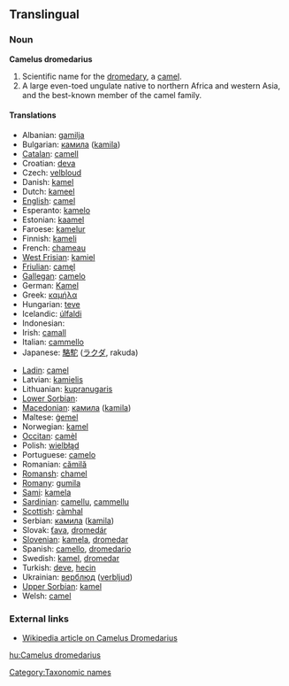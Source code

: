 ==Translingual==

===Noun===
'''Camelus dromedarius'''

# Scientific name for the [[dromedary]], a [[camel]].
# A large even-toed ungulate native to northern Africa and western Asia, and the best-known member of the camel family.

====Translations====
{{top}}
*Albanian: [[gamilja]]
*Bulgarian: [[камила]] ([[kamila]])
*[[Catalan]]: [[camell]]
*Croatian: [[deva]]
*Czech: [[velbloud]]
*Danish: [[kamel]]
*Dutch: [[kameel]] {{m}}
*[[English]]: [[camel]]
*Esperanto: [[kamelo]]
*Estonian: [[kaamel]]
*Faroese: [[kamelur]]
*Finnish: [[kameli]]
*French: [[chameau]] {{m}}
*[[West Frisian]]: [[kamiel]]
*[[Friulian]]: [[camęl]]
*[[Gallegan]]: [[camelo]]
*German: [[Kamel]] {{n}}
*Greek: [[καμήλα]] '' ''
*Hungarian: [[teve]]
*Icelandic: [[úlfaldi]]
*Indonesian: [[]]
*Irish: [[camall]]
*Italian: [[cammello]] {{m}}
*Japanese: [[駱駝]] ([[ラクダ]], rakuda)
{{mid}}
*[[Ladin]]: [[camel]]
*Latvian: [[kamielis]]
*Lithuanian: [[kupranugaris]]
*[[Lower Sorbian]]: [[]]
*[[Macedonian]]: [[камила]] ([[kamila]])
*Maltese: [[ġemel]]
*Norwegian: [[kamel]]
*[[Occitan]]: [[camèl]]
*Polish: [[wielbłąd]] '' ''
*Portuguese: [[camelo]]
*Romanian: [[cămilă]]
*[[Romansh]]: [[chamel]]
*[[Romany]]: [[gumila]] {{f}}
*[[Sami]]: [[kamela]]
*[[Sardinian]]: [[camellu]], [[cammellu]]
*[[Scottish]]: [[càmhal]]
*Serbian: [[камила]] ([[kamila]])
*Slovak: [[ťava]], [[dromedár]]
*[[Slovenian]]: [[kamela]], [[dromedar]]
*Spanish: [[camello]], [[dromedario]] '' ''
*Swedish: [[kamel]], [[dromedar]]
*Turkish: [[deve]], [[hecin]]
*Ukrainian: [[верблюд]] ([[verbljud]])
*[[Upper Sorbian]]: [[kamel]]
*Welsh: [[camel]]
{{bottom}}

===External links===
*[[w:dromedary|Wikipedia article on Camelus Dromedarius]]

[[Category:Taxonomic names]]

[[hu:Camelus dromedarius]]